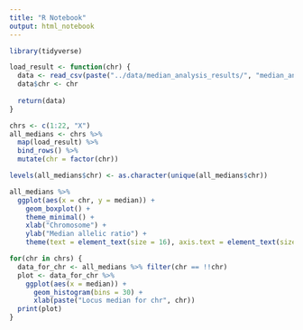 ```yaml
---
title: "R Notebook"
output: html_notebook
---
```


```r
library(tidyverse)
```


```r
load_result <- function(chr) {
  data <- read_csv(paste("../data/median_analysis_results/", "median_analysis_", chr, ".csv", sep = ""))
  data$chr <- chr
  
  return(data)
}

chrs <- c(1:22, "X")
all_medians <- chrs %>%
  map(load_result) %>%
  bind_rows() %>%
  mutate(chr = factor(chr))

levels(all_medians$chr) <- as.character(unique(all_medians$chr))
```

```r
all_medians %>%
  ggplot(aes(x = chr, y = median)) +
    geom_boxplot() +
    theme_minimal() +
    xlab("Chromosome") +
    ylab("Median allelic ratio") +
    theme(text = element_text(size = 16), axis.text = element_text(size=14))
```

```r
for(chr in chrs) {
  data_for_chr <- all_medians %>% filter(chr == !!chr)
  plot <- data_for_chr %>%
    ggplot(aes(x = median)) +
      geom_histogram(bins = 30) +
      xlab(paste("Locus median for chr", chr))
  print(plot)
}
```

